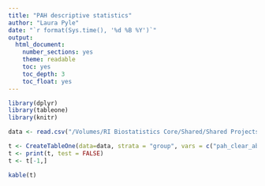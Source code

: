 ```yaml
---
title: "PAH descriptive statistics"
author: "Laura Pyle"
date: "`r format(Sys.time(), '%d %B %Y')`"
output:
  html_document:
    number_sections: yes
    theme: readable
    toc: yes
    toc_depth: 3
    toc_float: yes
---
```


```r
library(dplyr)
library(tableone)
library(knitr)
```

```r
data <- read.csv("/Volumes/RI Biostatistics Core/Shared/Shared Projects/Laura/Peds Endo/Petter Bjornstad/Data Harmonization/Data Clean/harmonized_dataset.csv")
```

```r
t <- CreateTableOne(data=data, strata = "group", vars = c("pah_clear_abs", "pah_clear_bsa"))
t <- print(t, test = FALSE)
t <- t[-1,]
```

```r
kable(t)
```

